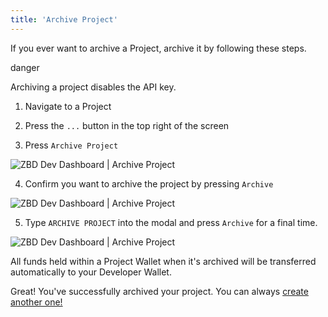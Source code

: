 ```yaml
---
title: 'Archive Project'
---
```


If you ever want to archive a Project, archive it by following these steps.

danger

Archiving a project disables the API key.

1.  Navigate to a Project
    
2.  Press the `...` button in the top right of the screen
    
3.  Press `Archive Project`
    

<Frame type="glass" caption="ZBD Dev Dashboard | Archive Project">
  <img src="/img/v2/projects-archive-project.png" alt="ZBD Dev Dashboard | Archive Project" />
</Frame>
<br />

4.  Confirm you want to archive the project by pressing `Archive`

<Frame type="glass" caption="ZBD Dev Dashboard | Archive Project">
  <img src="/img/v2/projects-archive-project-2.png" alt="ZBD Dev Dashboard | Archive Project" />
</Frame>
<br />

5.  Type `ARCHIVE PROJECT` into the modal and press `Archive` for a final time.

<Frame type="glass" caption="ZBD Dev Dashboard | Archive Project">
  <img src="/img/v2/projects-archive-project-3.png" alt="ZBD Dev Dashboard | Archive Project" />
</Frame>
<br />

<Tip>All funds held within a Project Wallet when it's archived will be transferred automatically to your Developer Wallet.</Tip>

Great! You've successfully archived your project. You can always [create another one!](/docs/dashboard/projects/create)
